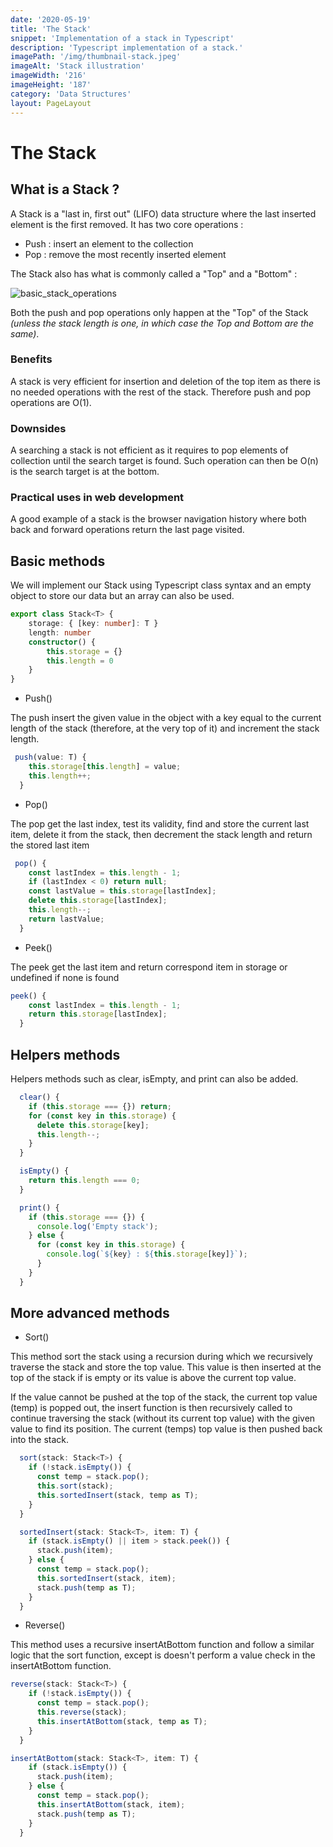 ```yaml
---
date: '2020-05-19'
title: 'The Stack'
snippet: 'Implementation of a stack in Typescript'
description: 'Typescript implementation of a stack.'
imagePath: '/img/thumbnail-stack.jpeg'
imageAlt: 'Stack illustration'
imageWidth: '216'
imageHeight: '187'
category: 'Data Structures'
layout: PageLayout
---
```



# The Stack

<PostIntro date='May 19th 2020' category='Data Structures' />

## What is a Stack ?

A Stack is a "last in, first out" (LIFO) data structure where the last inserted element is the first removed.
It has two core operations :

-   Push : insert an element to the collection
-   Pop : remove the most recently inserted element

The Stack also has what is commonly called a "Top" and a "Bottom" :

![basic_stack_operations](/img/basic-stack-operations.jpeg)

Both the push and pop operations only happen at the "Top" of the Stack _(unless the stack length is one, in which case the Top and Bottom are the same)_.

### Benefits

A stack is very efficient for insertion and deletion of the top item as there is no needed operations with the rest of the stack.
Therefore push and pop operations are O(1).

### Downsides

A searching a stack is not efficient as it requires to pop elements of collection until the search target is found.
Such operation can then be O(n) is the search target is at the bottom.

### Practical uses in web development

A good example of a stack is the browser navigation history where both back and forward operations return the last page visited.

## Basic methods

We will implement our Stack using Typescript class syntax and an empty object to store our data but an array can also be used.

```typescript
export class Stack<T> {
	storage: { [key: number]: T }
	length: number
	constructor() {
		this.storage = {}
		this.length = 0
	}
}
```

-   Push()

The push insert the given value in the object with a key equal to the current length of the stack (therefore, at the very top of it) and increment the stack length.

```typescript
 push(value: T) {
    this.storage[this.length] = value;
    this.length++;
  }
```

-   Pop()

The pop get the last index, test its validity, find and store the current last item, delete it from the stack, then decrement the stack length and return the stored last item

```typescript
 pop() {
    const lastIndex = this.length - 1;
    if (lastIndex < 0) return null;
    const lastValue = this.storage[lastIndex];
    delete this.storage[lastIndex];
    this.length--;
    return lastValue;
  }
```

-   Peek()

The peek get the last item and return correspond item in storage or undefined if none is found

```typescript
peek() {
    const lastIndex = this.length - 1;
    return this.storage[lastIndex];
  }
```

## Helpers methods

Helpers methods such as clear, isEmpty, and print can also be added.

```typescript
  clear() {
    if (this.storage === {}) return;
    for (const key in this.storage) {
      delete this.storage[key];
      this.length--;
    }
  }

  isEmpty() {
    return this.length === 0;
  }

  print() {
    if (this.storage === {}) {
      console.log('Empty stack');
    } else {
      for (const key in this.storage) {
        console.log(`${key} : ${this.storage[key]}`);
      }
    }
  }
```

## More advanced methods

-   Sort()

This method sort the stack using a recursion during which we recursively traverse the stack and store the top value. This value is then inserted at the top of the stack if is empty or its value is above the current top value.

If the value cannot be pushed at the top of the stack, the current top value (temp) is popped out, the insert function is then recursively called to continue traversing the stack (without its current top value) with the given value to find its position. The current (temps) top value is then pushed back into the stack.

```typescript
  sort(stack: Stack<T>) {
    if (!stack.isEmpty()) {
      const temp = stack.pop();
      this.sort(stack);
      this.sortedInsert(stack, temp as T);
    }
  }

  sortedInsert(stack: Stack<T>, item: T) {
    if (stack.isEmpty() || item > stack.peek()) {
      stack.push(item);
    } else {
      const temp = stack.pop();
      this.sortedInsert(stack, item);
      stack.push(temp as T);
    }
  }
```

-   Reverse()

This method uses a recursive insertAtBottom function and follow a similar logic that the sort function, except is doesn't perform a value check in the insertAtBottom function.

```typescript
reverse(stack: Stack<T>) {
    if (!stack.isEmpty()) {
      const temp = stack.pop();
      this.reverse(stack);
      this.insertAtBottom(stack, temp as T);
    }
  }

insertAtBottom(stack: Stack<T>, item: T) {
    if (stack.isEmpty()) {
      stack.push(item);
    } else {
      const temp = stack.pop();
      this.insertAtBottom(stack, item);
      stack.push(temp as T);
    }
  }
```
